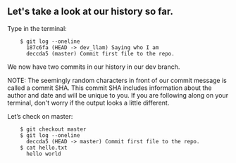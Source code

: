 ## Let's take a look at our history so far.

Type in the terminal:
```
    $ git log --oneline
      187c6fa (HEAD -> dev_llam) Saying who I am
      deccda5 (master) Commit first file to the repo.
```
We now have two commits in our history in our dev branch.

NOTE: The seemingly random characters in front of our commit message is called a commit SHA. This commit SHA includes information about the author and date and will be unique to you. If you are following along on your terminal, don't worry if the output looks a little different.

Let’s check on master:
```
    $ git checkout master
    $ git log --oneline
      deccda5 (HEAD -> master) Commit first file to the repo.
    $ cat hello.txt
      hello world
```